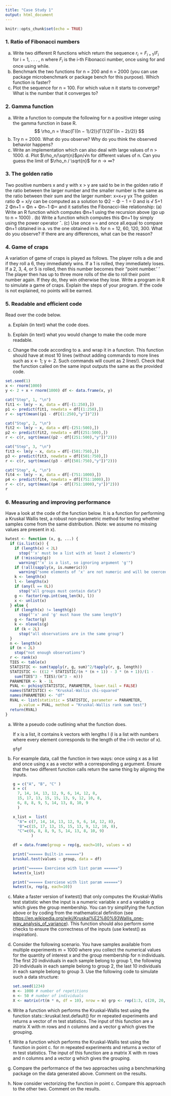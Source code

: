```yaml
---
title: "Case Study 1"
output: html_document
---
```


```r
knitr::opts_chunk$set(echo = TRUE)
```

### 1. Ratio of Fibonacci numbers

(a) Write two different R functions which return the sequence $r_i = F_{i+1} /F_i$ for i = 1, . . . , n where $F_i$ is the i-th Fibonacci number, once using for and once using while.
(b) Benchmark the two functions for n = 200 and n = 2000 (you can use package microbenchmark or package bench for this purpose). Which function is faster?
(c) Plot the sequence for n = 100. For which value n it starts to converge? What is the number that it converges to?

### 2. Gamma function

(a) Write a function to compute the following for n a positive integer using the gamma function in base R. $$
    \rho_n = \frac{Γ((n − 1)/2)}{Γ(1/2)Γ((n − 2)/2)}
    $$
(b) Try n = 2000. What do you observe? Why do you think the observed behavior happens?
(c) Write an implementation which can also deal with large values of n \> 1000. d. Plot $\rho_n/\sqrt{n}$ρn/√n for different values of n. Can you guess the limit of $\rho_n / \sqrt{n}$ for $n \rightarrow \infty$?

### 3. The golden ratio

Two positive numbers x and y with x \> y are said to be in the golden ratio if the ratio between the larger number and the smaller number is the same as the ratio between their sum and the larger number: x=x+y yx The golden ratio Φ = x/y can be computed as a solution to Φ2 − Φ − 1 = 0 and is √ 5+1 2 Φn+1 = Φn + Φn−1 Φ= and it satisfies the Fibonacci-like relationship: (a) Write an R function which computes Φn+1 using the recursion above (go up to n = 1000) . (b) Write a function which computes this Φn+1 by simply using the power operator ˆ. (c) Use once == and once all.equal to compare Φn+1 obtained in a. vs the one obtained in b. for n = 12, 60, 120, 300. What do you observe? If there are any differences, what can be the reason?

### 4. Game of craps

A variation of game of craps is played as follows. The player rolls a die and if they roll a 6, they immediately wins. If a 1 is rolled, they immediately loses. If a 2, 3, 4, or 5 is rolled, then this number becomes their “point number.’ ’ The player then has up to three more rolls of the die to roll their point number again. If they do, they win otherwise they lose. Write a program in R to simulate a game of craps. Explain the steps of your program. If the code is not explained, no points will be earned.

### 5. Readable and efficient code

Read over the code below.

(a) Explain (in text) what the code does.

(b) Explain (in text) what you would change to make the code more readable.

(c) Change the code according to a. and wrap it in a function. This function should have at most 10 lines (without adding commands to more lines such as x \<- 1; y \<- 2. Such commands will count as 2 lines!). Check that the function called on the same input outputs the same as the provided code.

```r
set.seed(1)
x <- rnorm(1000)
y <- 2 + x + rnorm(1000) df <- data.frame(x, y)

cat("Step", 1, "\n")
fit1 <- lm(y ~ x, data = df[-(1:250),])
p1 <- predict(fit1, newdata = df[(1:250),]) 
r <- sqrt(mean((p1 - df[(1:250),"y"])^2))

cat("Step", 2, "\n")
fit2 <- lm(y ~ x, data = df[-(251:500),])
p2 <- predict(fit2, newdata = df[(251:500),])
r <- c(r, sqrt(mean((p2 - df[(251:500),"y"])^2)))

cat("Step", 3, "\n")
fit3 <- lm(y ~ x, data = df[-(501:750),])
p3 <- predict(fit3, newdata = df[(501:750),])
r <- c(r, sqrt(mean((p3 - df[(501:750),"y"])^2)))

cat("Step", 4, "\n")
fit4 <- lm(y ~ x, data = df[-(751:1000),])
p4 <- predict(fit4, newdata = df[(751:1000),])
r <- c(r, sqrt(mean((p4 - df[(751:1000),"y"])^2))) 
r
```

### 6. Measuring and improving performance

Have a look at the code of the function below. It is a function for performing a Kruskal Wallis test, a robust non-parametric method for testing whether samples come from the same distribution. (Note: we assume no missing values are present in x).

```r
kwtest <- function (x, g, ...) {
  if (is.list(x)) {
    if (length(x) < 2L)
      stop("'x' must be a list with at least 2 elements") 
    if (!missing(g))
      warning("'x' is a list, so ignoring argument 'g'") 
    if (!all(sapply(x, is.numeric)))
      warning("some elements of 'x' are not numeric and will be coerced to numeric") 
    k <- length(x)
    l <- lengths(x) 
    if (any(l == 0L))
      stop("all groups must contain data") 
    g <- factor(rep.int(seq_len(k), l))
    x <- unlist(x)
  } else {
    if (length(x) != length(g))
      stop("'x' and 'g' must have the same length")
    g <- factor(g)
    k <- nlevels(g)
    if (k < 2L)
      stop("all observations are in the same group")
  }
  n <- length(x) 
  if (n < 2L)
    stop("not enough observations")
  r <- rank(x)
  TIES <- table(x)
  STATISTIC <- sum(tapply(r, g, sum)^2/tapply(r, g, length)) 
  STATISTIC <- ((12 * STATISTIC/(n * (n + 1)) - 3 * (n + 1))/(1 -
    sum(TIES^3 - TIES)/(n^3 - n)))
  PARAMETER <- k - 1L
  PVAL <- pchisq(STATISTIC, PARAMETER, lower.tail = FALSE)
  names(STATISTIC) <- "Kruskal-Wallis chi-squared" 
  names(PARAMETER) <- "df"
  RVAL <- list(statistic = STATISTIC, parameter = PARAMETER,
      p.value = PVAL, method = "Kruskal-Wallis rank sum test") 
  return(RVAL)
}
```

(a) Write a pseudo code outlining what the function does.

    If x is a list, it contains k vectors with lengths l (l is a list with numbers where every element corresponds to the length of the i-th vector of x).

    `gfgf`

(b) For example data, call the function in two ways: once using x as a list and once using x as a vector with a corresponding g argument. Ensure that the two different function calls return the same thing by aligning the inputs.

    ```r

    g = c("A", "B", "C" )
    x = c(
      7, 14, 14, 13, 12, 9, 6, 14, 12, 8,
      15, 17, 13, 15, 15, 13, 9, 12, 10, 8,
      6, 8, 8, 9, 5, 14, 13, 8, 10, 9
      )

    x_list =  list(
      "A"= c(7, 14, 14, 13, 12, 9, 6, 14, 12, 8),
      "B"=c(15, 17, 13, 15, 15, 13, 9, 12, 10, 8),
      "C"=c(6, 8, 8, 9, 5, 14, 13, 8, 10, 9)
            )

    df = data.frame(group = rep(g, each=10), values = x)

    print("====== Built-in ======")
    kruskal.test(values ~ group, data = df) 

    print("====== Exerciese with list param ======")
    kwtest(x_list)

    print("====== Exerciese with list param ======")
    kwtest(x, rep(g, each=10))

    ```

(c) Make a faster version of kwtest() that only computes the Kruskal-Wallis test statistic when the input is a numeric variable x and a variable g which gives the group membership. You can try simplifying the function above or by coding from the mathematical definition (see <https://en.wikipedia.org/wiki/Kruskal%E2%80%93Wallis_one-way_analysis_of_variance>). This function should also perform some checks to ensure the correctness of the inputs (use kwtest() as inspiration).

(d) Consider the following scenario. You have samples available from multiple experiments m = 1000 where you collect the numerical values for the quantity of interest x and the group membership for n individuals. The first 20 individuals in each sample belong to group 1, the following 20 individuals in each sample belong to group 2, the last 10 individuals in each sample belong to group 3. Use the following code to simulate such a data structure:

    ```r
    set.seed(1234)
    m <- 1000 # number of repetitions
    n <- 50 # number of individuals
    X <- matrix(rt(m * n, df = 10), nrow = m) grp <- rep(1:3, c(20, 20, 10))
    ```

(e) Write a function which performs the Kruskal-Wallis test using the function stats:::kruskal.test.default() for m repeated experiments and returns a vector of m test statistics. The input of this function are a matrix X with m rows and n columns and a vector g which gives the grouping.

(f) Write a function which performs the Kruskal-Wallis test using the function in point c. for m repeated experiments and returns a vector of m test statistics. The input of this function are a matrix X with m rows and n columns and a vector g which gives the grouping.

(g) Compare the performance of the two approaches using a benchmarking package on the data generated above. Comment on the results.

(h) Now consider vectorizing the function in point c. Compare this approach to the other two. Comment on the results.
